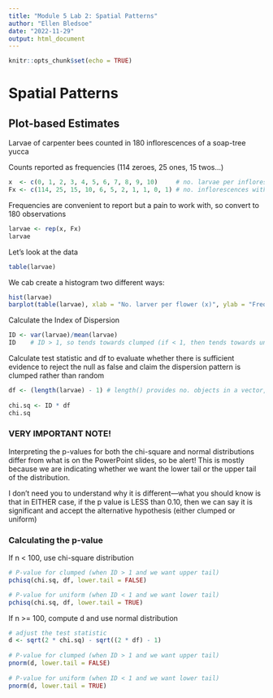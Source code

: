 ```yaml
---
title: "Module 5 Lab 2: Spatial Patterns"
author: "Ellen Bledsoe"
date: "2022-11-29"
output: html_document
---
```


```r
knitr::opts_chunk$set(echo = TRUE)
```

# Spatial Patterns

## Plot-based Estimates

Larvae of carpenter bees counted in 180 inflorescences of a soap-tree yucca

Counts reported as frequencies (114 zeroes, 25 ones, 15 twos...)

```r
x  <- c(0, 1, 2, 3, 4, 5, 6, 7, 8, 9, 10)     # no. larvae per inflorescence
Fx <- c(114, 25, 15, 10, 6, 5, 2, 1, 1, 0, 1) # no. inflorescences with x larvae
```

Frequencies are convenient to report but a pain to work with, so convert to 180 observations

```r
larvae <- rep(x, Fx)
larvae
```

Let's look at the data

```r
table(larvae)
```

We cab create a histogram two different ways:

```r
hist(larvae)
barplot(table(larvae), xlab = "No. larver per flower (x)", ylab = "Frequency (Fx)")
```

Calculate the Index of Dispersion

```r
ID <- var(larvae)/mean(larvae)
ID    # ID > 1, so tends towards clumped (if < 1, then tends towards uniform)
```

Calculate test statistic and df to evaluate whether there is sufficient evidence to reject the null as false and claim the dispersion pattern is clumped rather than random

```r
df <- (length(larvae) - 1) # length() provides no. objects in a vector, so sample size (n)
  
chi.sq <- ID * df
chi.sq
```

### VERY IMPORTANT NOTE!

Interpreting the p-values for both the chi-square and normal distributions differ from what is on the PowerPoint slides, so be alert! This is mostly because we are indicating whether we want the lower tail or the upper tail of the distribution.

I don't need you to understand why it is different---what you should know is that in EITHER case, if the p value is LESS than 0.10, then we can say it is significant and accept the alternative hypothesis (either clumped or uniform)

### Calculating the p-value

If n \< 100, use chi-square distribution

```r
# P-value for clumped (when ID > 1 and we want upper tail)
pchisq(chi.sq, df, lower.tail = FALSE)

# P-value for uniform (when ID < 1 and we want lower tail)
pchisq(chi.sq, df, lower.tail = TRUE)
```

If n \>= 100, compute d and use normal distribution

```r
# adjust the test statistic 
d <- sqrt(2 * chi.sq) - sqrt((2 * df) - 1)
   
# P-value for clumped (when ID > 1 and we want upper tail)
pnorm(d, lower.tail = FALSE)
    
# P-value for uniform (when ID < 1 and we want lower tail)
pnorm(d, lower.tail = TRUE)
```
